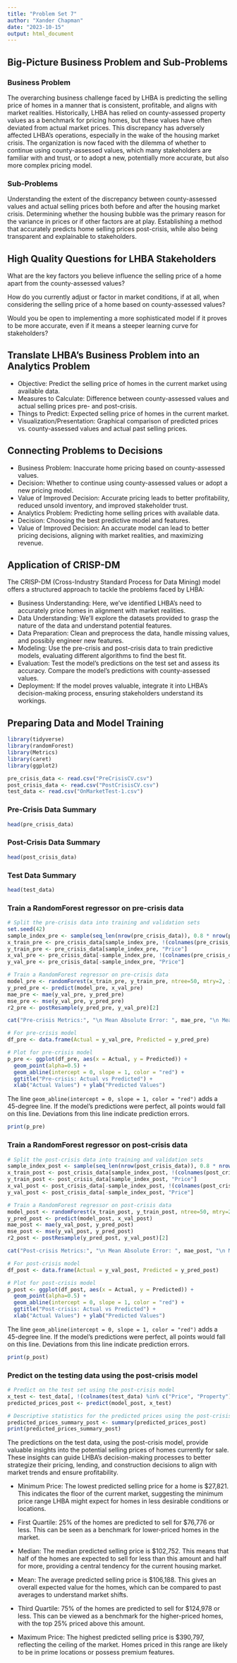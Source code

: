 ```yaml
---
title: "Problem Set 7"
author: "Xander Chapman"
date: "2023-10-15"
output: html_document
---
```

## Big-Picture Business Problem and Sub-Problems

### Business Problem

The overarching business challenge faced by LHBA is predicting the selling price of homes in a manner that is consistent, profitable, and aligns with market realities. Historically, LHBA has relied on county-assessed property values as a benchmark for pricing homes, but these values have often deviated from actual market prices. This discrepancy has adversely affected LHBA's operations, especially in the wake of the housing market crisis. The organization is now faced with the dilemma of whether to continue using county-assessed values, which many stakeholders are familiar with and trust, or to adopt a new, potentially more accurate, but also more complex pricing model.

### Sub-Problems

Understanding the extent of the discrepancy between county-assessed values and actual selling prices both before and after the housing market crisis.
Determining whether the housing bubble was the primary reason for the variance in prices or if other factors are at play.
Establishing a method that accurately predicts home selling prices post-crisis, while also being transparent and explainable to stakeholders.

## High Quality Questions for LHBA Stakeholders

What are the key factors you believe influence the selling price of a home apart from the county-assessed values?

How do you currently adjust or factor in market conditions, if at all, when considering the selling price of a home based on county-assessed values?

Would you be open to implementing a more sophisticated model if it proves to be more accurate, even if it means a steeper learning curve for stakeholders?

## Translate LHBA's Business Problem into an Analytics Problem

- Objective: Predict the selling price of homes in the current market using available data.
- Measures to Calculate: Difference between county-assessed values and actual selling prices pre- and post-crisis.
- Things to Predict: Expected selling price of homes in the current market.
- Visualization/Presentation: Graphical comparison of predicted prices vs. county-assessed values and actual past selling prices.

## Connecting Problems to Decisions

- Business Problem: Inaccurate home pricing based on county-assessed values.
- Decision: Whether to continue using county-assessed values or adopt a new pricing model.
- Value of Improved Decision: Accurate pricing leads to better profitability, reduced unsold inventory, and improved stakeholder trust.
- Analytics Problem: Predicting home selling prices with available data.
- Decision: Choosing the best predictive model and features.
- Value of Improved Decision: An accurate model can lead to better pricing decisions, aligning with market realities, and maximizing revenue.

## Application of CRISP-DM

The CRISP-DM (Cross-Industry Standard Process for Data Mining) model offers a structured approach to tackle the problems faced by LHBA:

- Business Understanding: Here, we've identified LHBA's need to accurately price homes in alignment with market realities.
- Data Understanding: We'll explore the datasets provided to grasp the nature of the data and understand potential features.
- Data Preparation: Clean and preprocess the data, handle missing values, and possibly engineer new features.
- Modeling: Use the pre-crisis and post-crisis data to train predictive models, evaluating different algorithms to find the best fit.
- Evaluation: Test the model's predictions on the test set and assess its accuracy. Compare the model's predictions with county-assessed values.
- Deployment: If the model proves valuable, integrate it into LHBA's decision-making process, ensuring stakeholders understand its workings.

## Preparing Data and Model Training

```r
library(tidyverse)
library(randomForest)
library(Metrics)
library(caret)
library(ggplot2)
```

```R
pre_crisis_data <- read.csv("PreCrisisCV.csv")
post_crisis_data <- read.csv("PostCrisisCV.csv")
test_data <- read.csv("OnMarketTest-1.csv")
```

### Pre-Crisis Data Summary

```R
head(pre_crisis_data)
```

### Post-Crisis Data Summary

```R
head(post_crisis_data)
```

### Test Data Summary

```R
head(test_data)
```

### Train a RandomForest regressor on pre-crisis data

```r
# Split the pre-crisis data into training and validation sets
set.seed(42)
sample_index_pre <- sample(seq_len(nrow(pre_crisis_data)), 0.8 * nrow(pre_crisis_data))
x_train_pre <- pre_crisis_data[sample_index_pre, !(colnames(pre_crisis_data) %in% c("Price", "Property"))]
y_train_pre <- pre_crisis_data[sample_index_pre, "Price"]
x_val_pre <- pre_crisis_data[-sample_index_pre, !(colnames(pre_crisis_data) %in% c("Price", "Property"))]
y_val_pre <- pre_crisis_data[-sample_index_pre, "Price"]

# Train a RandomForest regressor on pre-crisis data
model_pre <- randomForest(x_train_pre, y_train_pre, ntree=50, mtry=2, importance=TRUE)
y_pred_pre <- predict(model_pre, x_val_pre)
mae_pre <- mae(y_val_pre, y_pred_pre)
mse_pre <- mse(y_val_pre, y_pred_pre)
r2_pre <- postResample(y_pred_pre, y_val_pre)[2]
```

```r
cat("Pre-crisis Metrics:", "\n Mean Absolute Error: ", mae_pre, "\n Mean Squared Error: ", mse_pre, "\n R Squared: ", r2_pre, "\n")
```

```r
# For pre-crisis model
df_pre <- data.frame(Actual = y_val_pre, Predicted = y_pred_pre)

# Plot for pre-crisis model
p_pre <- ggplot(df_pre, aes(x = Actual, y = Predicted)) +
  geom_point(alpha=0.5) +
  geom_abline(intercept = 0, slope = 1, color = "red") +
  ggtitle("Pre-crisis: Actual vs Predicted") +
  xlab("Actual Values") + ylab("Predicted Values")
```

The line ```geom_abline(intercept = 0, slope = 1, color = "red")``` adds a 45-degree line. If the model's predictions were perfect, all points would fall on this line. Deviations from this line indicate prediction errors.

```r
print(p_pre)
```

### Train a RandomForest regressor on post-crisis data

```r
# Split the post-crisis data into training and validation sets
sample_index_post <- sample(seq_len(nrow(post_crisis_data)), 0.8 * nrow(post_crisis_data))
x_train_post <- post_crisis_data[sample_index_post, !(colnames(post_crisis_data) %in% c("Price", "Property"))]
y_train_post <- post_crisis_data[sample_index_post, "Price"]
x_val_post <- post_crisis_data[-sample_index_post, !(colnames(post_crisis_data) %in% c("Price", "Property"))]
y_val_post <- post_crisis_data[-sample_index_post, "Price"]

# Train a RandomForest regressor on post-crisis data
model_post <- randomForest(x_train_post, y_train_post, ntree=50, mtry=2, importance=TRUE)
y_pred_post <- predict(model_post, x_val_post)
mae_post <- mae(y_val_post, y_pred_post)
mse_post <- mse(y_val_post, y_pred_post)
r2_post <- postResample(y_pred_post, y_val_post)[2]
```

```r
cat("Post-crisis Metrics:", "\n Mean Absolute Error: ", mae_post, "\n Mean Squared Error: ", mse_post, "\n R Squared: ", r2_post, "\n")
```

```r
# For post-crisis model
df_post <- data.frame(Actual = y_val_post, Predicted = y_pred_post)

# Plot for post-crisis model
p_post <- ggplot(df_post, aes(x = Actual, y = Predicted)) +
  geom_point(alpha=0.5) +
  geom_abline(intercept = 0, slope = 1, color = "red") +
  ggtitle("Post-crisis: Actual vs Predicted") +
  xlab("Actual Values") + ylab("Predicted Values")
```

The line ```geom_abline(intercept = 0, slope = 1, color = "red")``` adds a 45-degree line. If the model's predictions were perfect, all points would fall on this line. Deviations from this line indicate prediction errors.

```r
print(p_post)
```

### Predict on the testing data using the post-crisis model

```r
# Predict on the test set using the post-crisis model
x_test <- test_data[, !(colnames(test_data) %in% c("Price", "Property"))]
predicted_prices_post <- predict(model_post, x_test)

# Descriptive statistics for the predicted prices using the post-crisis model
predicted_prices_summary_post <- summary(predicted_prices_post)
print(predicted_prices_summary_post)
```

The predictions on the test data, using the post-crisis model, provide valuable insights into the potential selling prices of homes currently for sale. These insights can guide LHBA's decision-making processes to better strategize their pricing, lending, and construction decisions to align with market trends and ensure profitability.

- Minimum Price: The lowest predicted selling price for a home is $27,821. This indicates the floor of the current market, suggesting the minimum price range LHBA might expect for homes in less desirable conditions or locations.

- First Quartile: 25% of the homes are predicted to sell for $76,776 or less. This can be seen as a benchmark for lower-priced homes in the market.

- Median: The median predicted selling price is $102,752. This means that half of the homes are expected to sell for less than this amount and half for more, providing a central tendency for the current housing market.

- Mean: The average predicted selling price is $106,188. This gives an overall expected value for the homes, which can be compared to past averages to understand market shifts.

- Third Quartile: 75% of the homes are predicted to sell for $124,978 or less. This can be viewed as a benchmark for the higher-priced homes, with the top 25% priced above this amount.

- Maximum Price: The highest predicted selling price is $390,797, reflecting the ceiling of the market. Homes priced in this range are likely to be in prime locations or possess premium features.
